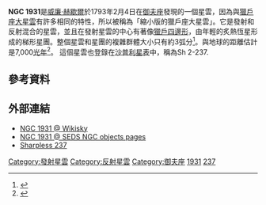{{Infobox nebula
| image = NGC1931HunterWilson.jpg
| caption = [[星雲|星雲]]和[[疏散星團|疏散星團]] NGC 1931
| credit =
| name = [[星雲和星團新總表|NGC]] 1931
| type = 發射
| type2 = [[反射星雲|反射星雲]]
| epoch = J2000.0
| ra = {{RA|5|31}}<ref name="simbad">{{cite web
  | title=SIMBAD Astronomical Database
  | work=Results for NGC 1931
  | url=http://simbad.u-strasbg.fr/Simbad
  | accessdate=2008-11-16
  | archive-date=2019-05-01
  | archive-url=https://web.archive.org/web/20190501023034/http://simbad.u-strasbg.fr/simbad/
  | dead-url=no
  }}</ref>
| dec = {{DEC|+34|15}}<ref name="simbad" />
| dist_ly = ~7000
| appmag_v = 10.1<ref name="simbad" />
| size_v = 3′
| constellation  = [[御夫座|御夫座]]
| radius_ly =
| absmag_v =
| notes =
| names =
|}}
'''NGC 1931'''是[[弗里德里希·威廉·赫歇爾|威廉·赫歇爾]]於1793年2月4日在[[御夫座|御夫座]]發現的一個星雲，因為與[[獵戶座大星雲|獵戶座大星雲]]有許多相同的特性，所以被稱為「縮小版的獵戶座大星雲」。它是發射和反射混合的星雲，並且在發射星雲的中心有著像[[獵戶四邊形星團|獵戶四邊形]]，由年輕的炙熱恆星形成的梯形星團。整個星雲和星團的複雜群體大小只有約3弧分<ref>{{Cite web |url=http://seds.org/~spider/ngc/ngc.cgi?1931 |title=NGC 1931 @ SEDS NGC objects pages |accessdate=2017-01-15 |archive-date=2008-05-01 |archive-url=https://web.archive.org/web/20080501013712/http://www.seds.org/~spider/ngc/ngc.cgi?1931 |dead-url=yes }}</ref>。與地球的距離估計是7,000[[光年|光年]]<ref name="pandeymahra1986">{{cite journal
  | author=A.K. Pandey | author2= H.S. Mahra
  | title=Photometry of Open Cluster NGC 1931
  | journal=Astrophysics and Space Science
  | date=1986
  | volume=120
  | issue= 1
  | pages=107–113
  | bibcode=1986Ap&SS.120..107P
  | doi= 10.1007/BF00653902
}}</ref>。
這個星雲也登錄在[[沙普利斯亮星雲表|沙普利星表]]中，稱為Sh 2-237.

== 參考資料 ==
{{Reflist}}

== 外部連結 ==
{{commons category|NGC 1931}}
* [http://server1.wikisky.org/starview?object_type=4&object_id=374&object_name=NGC+1931&locale=EN NGC 1931 @ Wikisky]{{Wayback|url=http://server1.wikisky.org/starview?object_type=4&object_id=374&object_name=NGC+1931&locale=EN |date=20170116171725 }}
* [https://web.archive.org/web/20080501013712/http://www.seds.org/~spider/ngc/ngc.cgi?1931 NGC 1931 @ SEDS NGC objects pages]
* [http://galaxymap.org/cgi-bin/details.py?id=21553&t=hii&s=4_p32.5xp20.0&name=S237 Sharpless 237]{{Wayback|url=http://galaxymap.org/cgi-bin/details.py?id=21553&t=hii&s=4_p32.5xp20.0&name=S237 |date=20110930102954 }}

{{Sh2 objects}}
{{Ngc20}}
{{Catalogs|NGC=1931}}

[[Category:發射星雲|Category:發射星雲]]
[[Category:反射星雲|Category:反射星雲]]
[[Category:御夫座|Category:御夫座]]
[[Category:NGC天體|1931]]
[[Category:沙普利斯天体|237]]